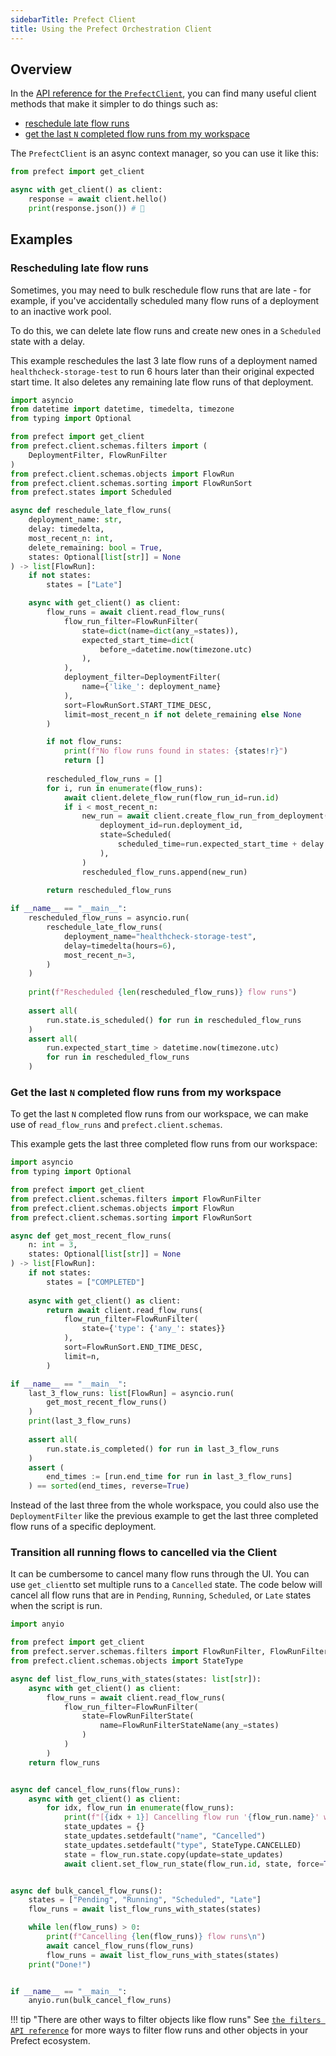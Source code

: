 ```yaml
---
sidebarTitle: Prefect Client
title: Using the Prefect Orchestration Client
---
```



## Overview

In the [API reference for the `PrefectClient`](/2.16/api-ref/prefect/client/orchestration/), you can find many useful client methods that make it simpler to do things such as:

- [reschedule late flow runs](#rescheduling-late-flow-runs)
- [get the last `N` completed flow runs from my workspace](#get-the-last-n-completed-flow-runs-from-my-workspace)

The `PrefectClient` is an async context manager, so you can use it like this:

```python hl_lines="3"
from prefect import get_client

async with get_client() as client:
    response = await client.hello()
    print(response.json()) # 👋
```

## Examples

### Rescheduling late flow runs

Sometimes, you may need to bulk reschedule flow runs that are late - for example, if you've accidentally scheduled many flow runs of a deployment to an inactive work pool.

To do this, we can delete late flow runs and create new ones in a `Scheduled` state with a delay.

This example reschedules the last 3 late flow runs of a deployment named `healthcheck-storage-test` to run 6 hours later than their original expected start time. It also deletes any remaining late flow runs of that deployment.

```python
import asyncio
from datetime import datetime, timedelta, timezone
from typing import Optional

from prefect import get_client
from prefect.client.schemas.filters import (
    DeploymentFilter, FlowRunFilter
)
from prefect.client.schemas.objects import FlowRun
from prefect.client.schemas.sorting import FlowRunSort
from prefect.states import Scheduled

async def reschedule_late_flow_runs(
    deployment_name: str,
    delay: timedelta,
    most_recent_n: int,
    delete_remaining: bool = True,
    states: Optional[list[str]] = None
) -> list[FlowRun]:
    if not states:
        states = ["Late"]

    async with get_client() as client:
        flow_runs = await client.read_flow_runs(
            flow_run_filter=FlowRunFilter(
                state=dict(name=dict(any_=states)),
                expected_start_time=dict(
                    before_=datetime.now(timezone.utc)
                ),
            ),
            deployment_filter=DeploymentFilter(
                name={'like_': deployment_name}
            ),
            sort=FlowRunSort.START_TIME_DESC,
            limit=most_recent_n if not delete_remaining else None
        )

        if not flow_runs:
            print(f"No flow runs found in states: {states!r}")
            return []
        
        rescheduled_flow_runs = []
        for i, run in enumerate(flow_runs):
            await client.delete_flow_run(flow_run_id=run.id)
            if i < most_recent_n:
                new_run = await client.create_flow_run_from_deployment(
                    deployment_id=run.deployment_id,
                    state=Scheduled(
                        scheduled_time=run.expected_start_time + delay
                    ),
                )
                rescheduled_flow_runs.append(new_run)
            
        return rescheduled_flow_runs

if __name__ == "__main__":
    rescheduled_flow_runs = asyncio.run(
        reschedule_late_flow_runs(
            deployment_name="healthcheck-storage-test",
            delay=timedelta(hours=6),
            most_recent_n=3,
        )
    )
    
    print(f"Rescheduled {len(rescheduled_flow_runs)} flow runs")
        
    assert all(
        run.state.is_scheduled() for run in rescheduled_flow_runs
    )
    assert all(
        run.expected_start_time > datetime.now(timezone.utc)
        for run in rescheduled_flow_runs
    )
```

### Get the last `N` completed flow runs from my workspace

To get the last `N` completed flow runs from our workspace, we can make use of `read_flow_runs` and `prefect.client.schemas`.

This example gets the last three completed flow runs from our workspace:

```python
import asyncio
from typing import Optional

from prefect import get_client
from prefect.client.schemas.filters import FlowRunFilter
from prefect.client.schemas.objects import FlowRun
from prefect.client.schemas.sorting import FlowRunSort

async def get_most_recent_flow_runs(
    n: int = 3,
    states: Optional[list[str]] = None
) -> list[FlowRun]:
    if not states:
        states = ["COMPLETED"]
    
    async with get_client() as client:
        return await client.read_flow_runs(
            flow_run_filter=FlowRunFilter(
                state={'type': {'any_': states}}
            ),
            sort=FlowRunSort.END_TIME_DESC,
            limit=n,
        )

if __name__ == "__main__":
    last_3_flow_runs: list[FlowRun] = asyncio.run(
        get_most_recent_flow_runs()
    )
    print(last_3_flow_runs)
    
    assert all(
        run.state.is_completed() for run in last_3_flow_runs
    )
    assert (
        end_times := [run.end_time for run in last_3_flow_runs]
    ) == sorted(end_times, reverse=True)
```

Instead of the last three from the whole workspace, you could also use the `DeploymentFilter` like the previous example to get the last three completed flow runs of a specific deployment.

### Transition all running flows to cancelled via the Client
It can be cumbersome to cancel many flow runs through the UI. 
You can use `get_client`to set multiple runs to a `Cancelled` state.
The code below will cancel all flow runs that are in `Pending`, `Running`, `Scheduled`, or `Late` states when the script is run.
```python
import anyio

from prefect import get_client
from prefect.server.schemas.filters import FlowRunFilter, FlowRunFilterState, FlowRunFilterStateName
from prefect.client.schemas.objects import StateType

async def list_flow_runs_with_states(states: list[str]):
    async with get_client() as client:
        flow_runs = await client.read_flow_runs(
            flow_run_filter=FlowRunFilter(
                state=FlowRunFilterState(
                    name=FlowRunFilterStateName(any_=states)
                )
            )
        )
    return flow_runs


async def cancel_flow_runs(flow_runs):
    async with get_client() as client:
        for idx, flow_run in enumerate(flow_runs):
            print(f"[{idx + 1}] Cancelling flow run '{flow_run.name}' with ID '{flow_run.id}'")
            state_updates = {}
            state_updates.setdefault("name", "Cancelled")
            state_updates.setdefault("type", StateType.CANCELLED)
            state = flow_run.state.copy(update=state_updates)
            await client.set_flow_run_state(flow_run.id, state, force=True)


async def bulk_cancel_flow_runs():
    states = ["Pending", "Running", "Scheduled", "Late"]
    flow_runs = await list_flow_runs_with_states(states)

    while len(flow_runs) > 0:
        print(f"Cancelling {len(flow_runs)} flow runs\n")
        await cancel_flow_runs(flow_runs)
        flow_runs = await list_flow_runs_with_states(states)
    print("Done!")


if __name__ == "__main__":
    anyio.run(bulk_cancel_flow_runs)
```

!!! tip "There are other ways to filter objects like flow runs"
    See [`the filters API reference`](/2.16/api-ref/prefect/client/schemas/#prefect.client.schemas.filters) for more ways to filter flow runs and other objects in your Prefect ecosystem.
